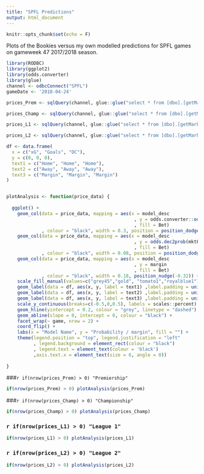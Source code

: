 ```yaml
---
title: "SPFL Predictions"
output: html_document
---
```


```r
knitr::opts_chunk$set(echo = F)
```

Plots of the Bookies versus my own modelled predictions for SPFL games on gameweek 47 2017/2018 season.


```r

library(RODBC)
library(ggplot2)
library(odds.converter)
library(glue)
channel <- odbcConnect("SPFL")
gameDate <- '2018-04-24'

prices_Prem <- sqlQuery(channel, glue::glue("select * from [dbo].[getMarket_v_Model_odds] ('{gameDate}') where model_desc <> 'Bookies' and league = 'Premiership'"))

prices_Champ <- sqlQuery(channel, glue::glue("select * from [dbo].[getMarket_v_Model_odds] ('{gameDate}') where model_desc <> 'Bookies' and league = 'Championship'"))

prices_L1 <- sqlQuery(channel, glue::glue("select * from [dbo].[getMarket_v_Model_odds] ('{gameDate}') where model_desc <> 'Bookies' and league = 'League 1'"))

prices_L2 <- sqlQuery(channel, glue::glue("select * from [dbo].[getMarket_v_Model_odds] ('{gameDate}') where model_desc <> 'Bookies' and league = 'League 2'"))

df <- data.frame(
  x = c("xG", "Goals", "DC"),
  y = c(0, 0, 0),
  text1 = c("Home", "Home", "Home"),
  text2 = c("Away", "Away", "Away"),
  text3 = c("Margin", "Margin", "Margin")
)


plotAnalysis <- function(price_data) {
  
  ggplot() +
    geom_col(data = price_data, mapping = aes(x = model_desc 
                                               , y = odds.converter::odds.dec2prob(modPrice)
                                               , fill = Bet) 
             , colour = "black", width = 0.3, position = position_dodge(width = 0.4)) +
    geom_col(data = price_data, mapping = aes(x = model_desc 
                                               , y = odds.dec2prob(mktPrice) 
                                               , fill = Bet) 
             , colour = "black", width = 0.08, position = position_dodge(width = 0.4)) +
    geom_col(data = price_data, mapping = aes(x = model_desc 
                                               , y = margin
                                               , fill = Bet)
             , colour = "black", width = 0.18, position_nudge(-0.32)) +
    scale_fill_manual(values=c("grey45","gold", "tomato1","royalblue1")) +
    geom_label(data = df, aes(x, y, label = text1) ,label.padding = unit(0.1, "lines"), label.size = 0, nudge_x = 0.11, nudge_y = -0.15, size = 1.9, alpha = 0.2) +
    geom_label(data = df, aes(x, y, label = text2) ,label.padding = unit(0.1, "lines"), label.size = 0, nudge_x = -0.10, nudge_y = -0.15, size = 1.9, alpha = 0.2) +
    geom_label(data = df, aes(x, y, label = text3) ,label.padding = unit(0.1, "lines"), label.size = 0, nudge_x = -0.32, nudge_y = -0.15, size = 1.9, alpha = 0.2) +
    scale_y_continuous(breaks=c(-0.5,0,0.5), labels = scales::percent) +
    geom_hline(yintercept = 0.2, colour = "grey", linetype = "dashed") +
    geom_abline(slope = 0, intercept = 0, colour = "black") +
    facet_wrap(~ game, nrow = 2) +
    coord_flip() +
    labs(x = "Model Name", y = "Probability / margin", fill = "") +
    theme(legend.position = "top", legend.justification = "left"
          , legend.background = element_rect(colour = "black")
          , legend.text = element_text(colour = 'black')
          ,axis.text.x = element_text(size = 6, angle = 0))
  
}


```

###`r if(nrow(prices_Prem) > 0) "Premiership" `

```r

if(nrow(prices_Prem) > 0) plotAnalysis(prices_Prem)

```

###`r if(nrow(prices_Champ) > 0) "Championship" `

```r

if(nrow(prices_Champ) > 0) plotAnalysis(prices_Champ)

```


### `r if(nrow(prices_L1) > 0) "League 1" `

```r

if(nrow(prices_L1) > 0) plotAnalysis(prices_L1)

```

### `r if(nrow(prices_L2) > 0) "League 2" `

```r

if(nrow(prices_L2) > 0) plotAnalysis(prices_L2)

```




